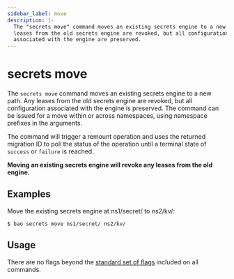 ```yaml
---
sidebar_label: move
description: |-
  The "secrets move" command moves an existing secrets engine to a new path. All
  leases from the old secrets engine are revoked, but all configurations
  associated with the engine are preserved.
---
```


# secrets move

The `secrets move` command moves an existing secrets engine to a new path. Any
leases from the old secrets engine are revoked, but all configuration associated
with the engine is preserved. The command can be issued for a move within or across
namespaces, using namespace prefixes in the arguments.

The command will trigger a remount operation and uses the returned migration ID to poll the 
status of the operation until a terminal state of `success` or `failure` is reached.

**Moving an existing secrets engine will revoke any leases from the old
engine.**

## Examples

Move the existing secrets engine at ns1/secret/ to ns2/kv/:

```shell-session
$ bao secrets move ns1/secret/ ns2/kv/
```

## Usage

There are no flags beyond the [standard set of flags](/docs/commands)
included on all commands.
